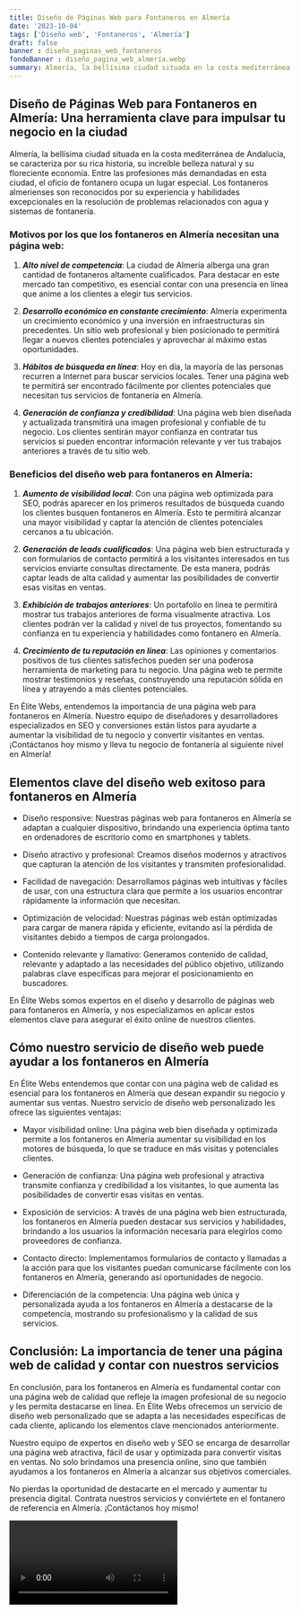 ```yaml
---
title: Diseño de Páginas Web para Fontaneros en Almería
date: '2023-10-04'
tags: ['Diseño web', 'Fontaneros', 'Almería']
draft: false
banner : diseño_paginas_web_fontaneros
fondoBanner : diseño_pagina_web_almería.webp
summary: Almería, la bellísima ciudad situada en la costa mediterránea de Andalucía, se caracteriza por su rica historia, su increíble belleza natural y su floreciente economía. Entre las profesiones más demandadas en esta ciudad, el oficio de fontanero ocupa un lugar especial. Los fontaneros almerienses son reconocidos por su experiencia y habilidades excepcionales en la resolución de problemas relacionados con agua y sistemas de fontanería. 
---
```


## **Diseño de Páginas Web para Fontaneros en Almería: Una herramienta clave para impulsar tu negocio en la ciudad**

Almería, la bellísima ciudad situada en la costa mediterránea de Andalucía, se caracteriza por su rica historia, su increíble belleza natural y su floreciente economía. Entre las profesiones más demandadas en esta ciudad, el oficio de fontanero ocupa un lugar especial. Los fontaneros almerienses son reconocidos por su experiencia y habilidades excepcionales en la resolución de problemas relacionados con agua y sistemas de fontanería. 

### **Motivos por los que los fontaneros en Almería necesitan una página web:**

1. ***Alto nivel de competencia***: La ciudad de Almería alberga una gran cantidad de fontaneros altamente cualificados. Para destacar en este mercado tan competitivo, es esencial contar con una presencia en línea que anime a los clientes a elegir tus servicios.

2. ***Desarrollo económico en constante crecimiento***: Almería experimenta un crecimiento económico y una inversión en infraestructuras sin precedentes. Un sitio web profesional y bien posicionado te permitirá llegar a nuevos clientes potenciales y aprovechar al máximo estas oportunidades.

3. ***Hábitos de búsqueda en línea***: Hoy en día, la mayoría de las personas recurren a Internet para buscar servicios locales. Tener una página web te permitirá ser encontrado fácilmente por clientes potenciales que necesitan tus servicios de fontanería en Almería.

4. ***Generación de confianza y credibilidad***: Una página web bien diseñada y actualizada transmitirá una imagen profesional y confiable de tu negocio. Los clientes sentirán mayor confianza en contratar tus servicios si pueden encontrar información relevante y ver tus trabajos anteriores a través de tu sitio web.

### **Beneficios del diseño web para fontaneros en Almería:**

1. ***Aumento de visibilidad local***: Con una página web optimizada para SEO, podrás aparecer en los primeros resultados de búsqueda cuando los clientes busquen fontaneros en Almería. Esto te permitirá alcanzar una mayor visibilidad y captar la atención de clientes potenciales cercanos a tu ubicación.

2. ***Generación de leads cualificados***: Una página web bien estructurada y con formularios de contacto permitirá a los visitantes interesados en tus servicios enviarte consultas directamente. De esta manera, podrás captar leads de alta calidad y aumentar las posibilidades de convertir esas visitas en ventas.

3. ***Exhibición de trabajos anteriores***: Un portafolio en línea te permitirá mostrar tus trabajos anteriores de forma visualmente atractiva. Los clientes podrán ver la calidad y nivel de tus proyectos, fomentando su confianza en tu experiencia y habilidades como fontanero en Almería.

4. ***Crecimiento de tu reputación en línea***: Las opiniones y comentarios positivos de tus clientes satisfechos pueden ser una poderosa herramienta de marketing para tu negocio. Una página web te permite mostrar testimonios y reseñas, construyendo una reputación sólida en línea y atrayendo a más clientes potenciales.

En Élite Webs, entendemos la importancia de una página web para fontaneros en Almería. Nuestro equipo de diseñadores y desarrolladores especializados en SEO y conversiones están listos para ayudarte a aumentar la visibilidad de tu negocio y convertir visitantes en ventas. ¡Contáctanos hoy mismo y lleva tu negocio de fontanería al siguiente nivel en Almería!

<GifSeo />

<Cta />

## Elementos clave del diseño web exitoso para fontaneros en Almería

- Diseño responsive: Nuestras páginas web para fontaneros en Almería se adaptan a cualquier dispositivo, brindando una experiencia óptima tanto en ordenadores de escritorio como en smartphones y tablets.

- Diseño atractivo y profesional: Creamos diseños modernos y atractivos que capturan la atención de los visitantes y transmiten profesionalidad.

- Facilidad de navegación: Desarrollamos páginas web intuitivas y fáciles de usar, con una estructura clara que permite a los usuarios encontrar rápidamente la información que necesitan.

- Optimización de velocidad: Nuestras páginas web están optimizadas para cargar de manera rápida y eficiente, evitando así la pérdida de visitantes debido a tiempos de carga prolongados.

- Contenido relevante y llamativo: Generamos contenido de calidad, relevante y adaptado a las necesidades del público objetivo, utilizando palabras clave específicas para mejorar el posicionamiento en buscadores.

En Élite Webs somos expertos en el diseño y desarrollo de páginas web para fontaneros en Almería, y nos especializamos en aplicar estos elementos clave para asegurar el éxito online de nuestros clientes.

## Cómo nuestro servicio de diseño web puede ayudar a los fontaneros en Almería

En Élite Webs entendemos que contar con una página web de calidad es esencial para los fontaneros en Almería que desean expandir su negocio y aumentar sus ventas. Nuestro servicio de diseño web personalizado les ofrece las siguientes ventajas:

- Mayor visibilidad online: Una página web bien diseñada y optimizada permite a los fontaneros en Almería aumentar su visibilidad en los motores de búsqueda, lo que se traduce en más visitas y potenciales clientes.

- Generación de confianza: Una página web profesional y atractiva transmite confianza y credibilidad a los visitantes, lo que aumenta las posibilidades de convertir esas visitas en ventas.

- Exposición de servicios: A través de una página web bien estructurada, los fontaneros en Almería pueden destacar sus servicios y habilidades, brindando a los usuarios la información necesaria para elegirlos como proveedores de confianza.

- Contacto directo: Implementamos formularios de contacto y llamadas a la acción para que los visitantes puedan comunicarse fácilmente con los fontaneros en Almería, generando así oportunidades de negocio.

- Diferenciación de la competencia: Una página web única y personalizada ayuda a los fontaneros en Almería a destacarse de la competencia, mostrando su profesionalismo y la calidad de sus servicios.

## Conclusión: La importancia de tener una página web de calidad y contar con nuestros servicios

En conclusión, para los fontaneros en Almería es fundamental contar con una página web de calidad que refleje la imagen profesional de su negocio y les permita destacarse en línea. En Élite Webs ofrecemos un servicio de diseño web personalizado que se adapta a las necesidades específicas de cada cliente, aplicando los elementos clave mencionados anteriormente.

Nuestro equipo de expertos en diseño web y SEO se encarga de desarrollar una página web atractiva, fácil de usar y optimizada para convertir visitas en ventas. No solo brindamos una presencia online, sino que también ayudamos a los fontaneros en Almería a alcanzar sus objetivos comerciales.

No pierdas la oportunidad de destacarte en el mercado y aumentar tu presencia digital. Contrata nuestros servicios y conviértete en el fontanero de referencia en Almería. ¡Contáctanos hoy mismo!

<Video />

<CtaBot job='Fontaneros' city='Almería'/>

<Gmaps query='Almería+españa+maps' />